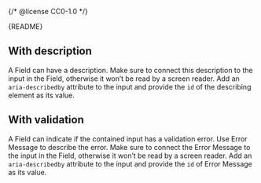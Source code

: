 {/* @license CC0-1.0 */}


<Meta of={FieldStories} />

<Markdown>{README}</Markdown>

<Primary />

<Controls />

## With description

A Field can have a description.
Make sure to connect this description to the input in the Field,
otherwise it won’t be read by a screen reader.
Add an `aria-describedby` attribute to the input and provide the `id` of the describing element as its value.

<Canvas of={FieldStories.WithDescription} />

## With validation

A Field can indicate if the contained input has a validation error.
Use Error Message to describe the error.
Make sure to connect the Error Message to the input in the Field,
otherwise it won’t be read by a screen reader.
Add an `aria-describedby` attribute to the input and provide the `id` of Error Message as its value.

<Canvas of={FieldStories.WithValidation} />
